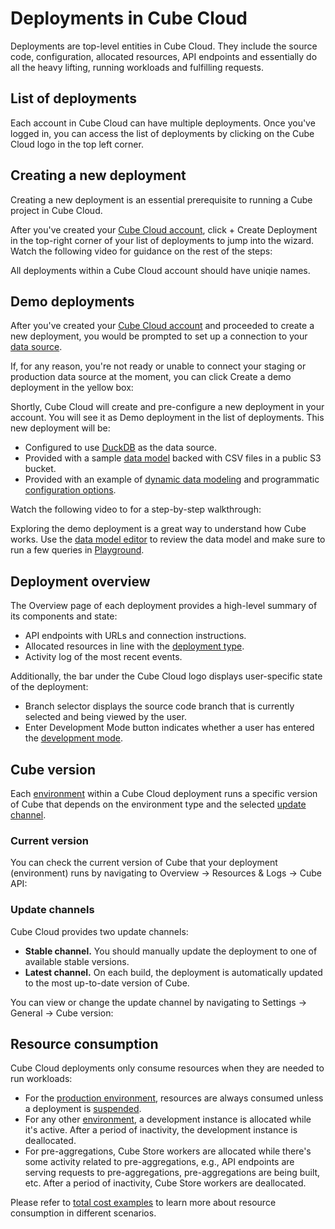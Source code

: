 # Deployments in Cube Cloud

Deployments are top-level entities in Cube Cloud. They include the source
code, configuration, allocated resources, API endpoints and essentially
do all the heavy lifting, running workloads and fulfilling requests.

## List of deployments

Each account in Cube Cloud can have multiple deployments. Once you've
logged in, you can access the list of deployments by clicking on
the&nbsp;<Btn>Cube Cloud</Btn> logo in the top left corner.

<Screenshot src="https://ucarecdn.com/cdd5831a-a8f8-4342-bc3e-25aab2c04a5b/"/>

## Creating a new deployment

Creating a new deployment is an essential prerequisite to running a Cube
project in Cube Cloud.

After you've created your [Cube Cloud account][cube-cloud-signup],
click&nbsp;<Btn>+ Create Deployment</Btn> in the top-right corner of your
list of deployments to jump into the wizard. Watch the following video for
guidance on the rest of the steps:

<YouTubeVideo url="https://www.youtube.com/embed/HVZ4ytDEjqc" />

All deployments within a Cube Cloud account should have uniqie names.

## Demo deployments

After you've created your [Cube Cloud account][cube-cloud-signup] and
proceeded to create a new deployment, you would be prompted to set up a
connection to your [data source][ref-data-source].

If, for any reason, you're not ready or unable to connect your staging or
production data source at the moment, you can click&nbsp;<Btn>Create a demo
deployment</Btn> in the yellow box:

<Screenshot src="https://ucarecdn.com/559aeebe-d20f-4510-a22c-62532b59cbcc/"/>

Shortly, Cube Cloud will create and pre-configure a new deployment in your
account. You will see it as&nbsp;<Btn>Demo deployment</Btn> in the list of
deployments. This new deployment will be:

- Configured to use [DuckDB][ref-duckdb] as the data source.
- Provided with a sample [data model][ref-data-model] backed with CSV files
in a public S3 bucket.
- Provided with an example of [dynamic data modeling][ref-dynamic-data-models]
and programmatic [configuration options][ref-config-options].

Watch the following video to for a step-by-step walkthrough:

<YouTubeVideo url="https://www.youtube.com/embed/XeaZPUQRC8M" />

Exploring the demo deployment is a great way to understand how Cube works.
Use the [data model editor][ref-data-model] to review the data model and
make sure to run a few queries in [Playground][ref-playground].

## Deployment overview

The&nbsp;<Btn>Overview</Btn> page of each deployment provides a high-level
summary of its components and state:
* API endpoints with URLs and connection instructions.
* Allocated resources in line with the [deployment type][ref-deployment-types].
* Activity log of the most recent events.

<Screenshot src="https://ucarecdn.com/af8129b4-19bb-4dc1-90db-a726da367de8/"/>

Additionally, the bar under the&nbsp;<Btn>Cube Cloud</Btn> logo displays
user-specific state of the deployment:
* Branch selector displays the source code branch that is currently
  selected and being viewed by the user.
* <Btn>Enter Development Mode</Btn> button indicates whether a user has
  entered the [development mode][ref-dev-mode].

## Cube version

Each [environment][ref-environments] within a Cube Cloud deployment runs a specific
version of Cube that depends on the environment type and the selected [update
channel](#update-channels).

### Current version

You can check the current version of Cube that your deployment (environment) runs by
navigating to <Btn>Overview → Resources & Logs → Cube API</Btn>:

<Screenshot
  src="https://ucarecdn.com/83a5010a-3c02-4ce1-8e4f-fdbb2efc6a90/"
  highlight="inset(42.5% 42.5% 32.5% 4% round 10px)"
/>

### Update channels

Cube Cloud provides two update channels:

* **Stable channel.** You should manually update the deployment to one of
available stable versions.
* **Latest channel.** On each build, the deployment is automatically updated
to the most up-to-date version of Cube.

You can view or change the update channel by navigating to <Btn>Settings →
General → Cube version</Btn>:

<Screenshot
  src="https://ucarecdn.com/b6ddfc8f-ee37-4b75-8108-ba12c020a9f6/"
  highlight="inset(53.75% 42.5% 11.25% 20% round 10px)"
/>

## Resource consumption

Cube Cloud deployments only consume resources when they are needed to run workloads:

* For the [production environment][ref-environments-prod], resources are always consumed
unless a deployment is [suspended][ref-auto-sus].
* For any other [environment][ref-environments], a development instance is allocated
while it's active. After a period of inactivity, the development instance is deallocated.
* For pre-aggregations, Cube Store workers are allocated while there's some
  activity related to pre-aggregations, e.g., API endpoints are serving
  requests to pre-aggregations, pre-aggregations are being built, etc.
  After a period of inactivity, Cube Store workers are deallocated.

Please refer to [total cost examples][ref-total-cost] to learn more about
resource consumption in different scenarios.


[cube-cloud-signup]: https://cubecloud.dev/auth/signup
[ref-deployment-types]: /product/deployment/cloud/deployment-types
[ref-dev-mode]: /product/workspace/dev-mode
[ref-auto-sus]: /product/deployment/cloud/auto-suspension
[ref-total-cost]: /product/deployment/cloud/pricing#total-cost-examples
[ref-data-source]: /product/configuration/data-sources
[ref-duckdb]: /product/configuration/data-sources/duckdb
[ref-data-model]: /product/data-modeling/overview
[ref-dynamic-data-models]: /product/data-modeling/dynamic
[ref-config-options]: /product/configuration#configuration-options
[ref-data-model]: /product/workspace/data-model
[ref-playground]: /product/workspace/playground
[ref-environments]: /product/workspace/environments
[ref-environments-prod]: /product/workspace/environments#production-environment